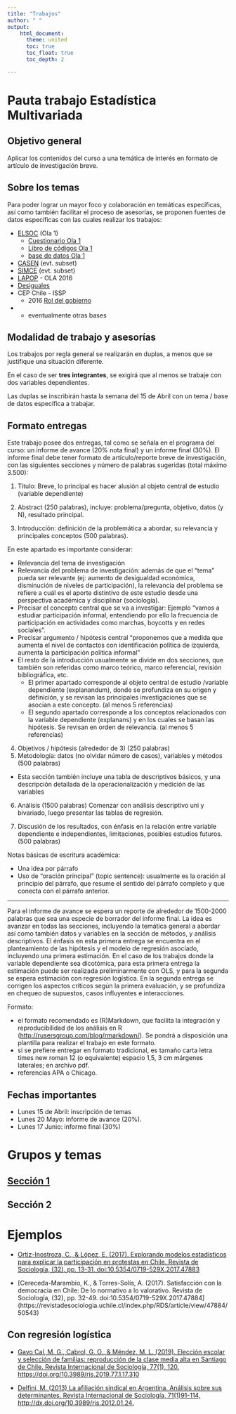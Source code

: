 ```yaml
---
title: "Trabajos"
author: " "
output:
    html_document:
      theme: united
      toc: true
      toc_float: true
      toc_depth: 2

---
```

# Pauta trabajo Estadística Multivariada

## Objetivo general
Aplicar los contenidos del curso a una temática de interés en formato de artículo de investigación breve.

## Sobre los temas
Para poder lograr un mayor foco y colaboración en temáticas específicas, así como también facilitar el proceso de asesorías, se proponen fuentes de datos específicas con las cuales realizar los trabajos:

- [ELSOC](http://www.elsoc.cl/) (Ola 1)
  - [Cuestionario Ola 1](http://www.elsoc.cl/wp-content/uploads/2017/05/Cuestionario_ELSOC_Ola_01_Completo.pdf)
  - [Libro de códigos Ola 1](http://www.elsoc.cl/wp-content/uploads/2017/05/Libro_de_Codigos_ELSOC_Ola_01_Completo.pdf)
  - [base de datos Ola 1](https://dataverse.harvard.edu/dataset.xhtml?persistentId=doi:10.7910/DVN/0KIRBJ&version=2.0)
- [CASEN](http://observatorio.ministeriodesarrollosocial.gob.cl/casen-multidimensional/casen/basedatos.php) (evt. subset)
- [SIMCE](https://www.agenciaeducacion.cl/evaluaciones/que-es-el-simce/) (evt. subset)
- [LAPOP](https://www.vanderbilt.edu/lapop-espanol/) - OLA 2016
- [Desiguales](https://www.desiguales.org/descripcin-del-libro)
- CEP Chile - ISSP
  - 2016 [Rol del gobierno](documents/data/encuesta_cep77_jul_ago2016.zip)
- * eventualmente otras bases

## Modalidad de trabajo y asesorías

Los trabajos por regla general se realizarán en duplas, a menos que se justifique una situación diferente.

En el caso de ser **tres integrantes**, se exigirá que al menos se trabaje con dos variables dependientes.

Las duplas se inscribirán hasta la semana del 15 de Abril con un tema / base de datos específica a trabajar.


## Formato entregas

Este trabajo posee dos entregas, tal como se señala en el programa del curso: un informe de avance (20% nota final) y un informe final (30%). El informe final debe tener formato de artículo/reporte breve de investigación, con las siguientes secciones y número de palabras sugeridas (total máximo 3.500):

1. Título: Breve, lo principal es hacer alusión al objeto central de estudio (variable dependiente)


2. Abstract (250 palabras), incluye: problema/pregunta, objetivo, datos (y N), resultado principal.


3. Introducción: definición de la problemática a abordar, su relevancia y principales conceptos (500 palabras).

En este apartado es importante considerar:

- Relevancia del tema de investigación
- Relevancia del problema de investigación: además de que el "tema" pueda ser relevante (ej: aumento de desigualdad económica, disminución de niveles de participación), la relevancia del problema se refiere a cuál es el aporte distintivo de este estudio desde una perspectiva académica y disciplinar (sociología).
- Precisar el concepto central que se va a investigar: Ejemplo "vamos a estudiar participación informal, entendiendo por ello la frecuencia de participación en actividades como marchas, boycotts y en redes sociales".
- Precisar argumento / hipótesis central "proponemos que a medida que aumenta el nivel de contactos con identificación política de izquierda, aumenta la participación política informal"
- El resto de la introducción usualmente se divide en dos secciones, que también son referidas como marco teórico, marco referencial, revisión bibliográfica, etc.
  - El primer apartado corresponde al objeto central de estudio /variable dependiente (explanandum), donde se profundiza en su origen y definición, y se revisan las principales investigaciones que se asocian a este concepto. (al menos 5 referencias)
  - El segundo apartado corresponde a los conceptos relacionados con la variable dependiente (explanans) y en los cuales se basan las hipótesis. Se revisan en orden de relevancia. (al menos 5 referencias)

4. Objetivos / hipótesis (alrededor de 3) (250 palabras)
5. Metodología: datos (no olvidar número de casos), variables y métodos  (500 palabras)
- Esta sección también incluye una tabla de descriptivos básicos, y una descripción detallada de la operacionalización y medición de las variables

6. Análisis (1500 palabras)
Comenzar con análisis descriptivo uni y bivariado, luego presentar las tablas de regresión.

7. Discusión de los resultados, con énfasis en la relación entre variable dependiente e independientes, limitaciones, posibles estudios futuros. (500 palabras)

Notas básicas de escritura académica:

- Una idea por párrafo
- Uso de "oración principal" (topic sentence): usualmente es la oración al principio del párrafo, que resume el sentido del párrafo completo y que conecta con el párrafo anterior.

---

Para el informe de avance se espera un reporte de alrededor de 1500-2000 palabras que sea una especie de borrador del informe final. La idea es avanzar en todas las secciones, incluyendo la temática general a abordar así como también datos y variables en la sección de métodos, y análisis descriptivos. El énfasis en esta primera entrega se encuentra en el planteamiento de las hipótesis y el modelo de regresión asociado, incluyendo una primera estimación. En el caso de los trabajos donde la variable dependiente sea dicotómica, para esta primera entrega la estimación puede ser realizada preliminarmente con OLS, y para la segunda se espera estimación con regresión logística. En la segunda entrega se corrigen los aspectos críticos según la primera evaluación, y se profundiza en chequeo de supuestos, casos influyentes e interacciones.

Formato:

- el formato recomendado es (R)Markdown, que facilita la integración y reproducibilidad de los análisis en R (<http://rusersgroup.com/blog/rmarkdown/>). Se pondrá a disposición una plantilla para realizar el trabajo en este formato.
- si se prefiere entregar en formato tradicional, es tamaño carta letra times new roman 12 (o equivalente) espacio 1,5, 3 cm márgenes laterales; en archivo pdf.
- referencias APA o Chicago.

## Fechas importantes

- Lunes 15 de Abril: inscripción de temas
- Lunes 20 Mayo: informe de avance (20%).
- Lunes 17 Junio: informe final (30%)

# Grupos y temas

## [Sección 1](https://docs.google.com/spreadsheets/d/1QAMuuaBQIverj3U2SHrhQWyMcNnc8_cw4452Z8jT-Ns/edit?usp=sharing)
## Sección 2


# Ejemplos

- [Ortiz-Inostroza, C., & López, E. (2017). Explorando modelos estadísticos para explicar la participación en protestas en Chile. Revista de Sociología, (32), pp. 13-31. doi:10.5354/0719-529X.2017.47883](https://revistadesociologia.uchile.cl/index.php/RDS/article/view/47883/50542
)

- [Cereceda-Marambio, K., & Torres-Solís, A. (2017). Satisfacción con la democracia en Chile: De lo normativo a lo valorativo. Revista de Sociología, (32), pp. 32-49. doi:10.5354/0719-529X.2017.47884] (https://revistadesociologia.uchile.cl/index.php/RDS/article/view/47884/50543)


## Con regresión logística

- [Gayo Cal, M. G., Cabrol, G. O., & Méndez, M. L. (2019). Elección escolar y selección de familias: reproducción de la clase media alta en Santiago de Chile. Revista Internacional de Sociología, 77(1), 120. https://doi.org/10.3989/ris.2019.77.1.17.310](http://revintsociologia.revistas.csic.es/index.php/revintsociologia/article/view/1020/1338)

- [Delfini, M. (2013) La afiliación sindical en Argentina. Análisis sobre sus determinantes. Revista Internacional de Sociología, 71(1)91-114,  http://dx.doi.org/10.3989/ris.2012.01.24.](http://revintsociologia.revistas.csic.es/index.php/revintsociologia/article/view/485/507)
